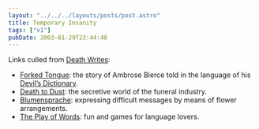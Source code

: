 ```yaml
---
layout: "../../../layouts/posts/post.astro"
title: Temporary Insanity
tags: ["v1"]
pubDate: 2003-01-29T23:44:40
---
```


Links culled from [Death Writes][1]:

- [Forked Tongue][2]: the story of Ambrose Bierce told in the language of his [Devil&#8217;s Dictionary][3].
- [Death to Dust][4]: the secretive world of the funeral industry.
- [Blumensprache][5]: expressing difficult messages by means of flower arrangements.
- [The Play of Words][6]: fun and games for language lovers.

[1]: http://www.amazon.com/exec/obidos/ASIN/1551520389/ohsky07 "Amazon.com: Death Writes - A Curious Notebook by Darlene Barry Quaife"
[2]: http://www.keele.ac.uk/depts/as/Literature/Bierce/forked.html "Keele University School of American Studies: Forked Tongue (The Language of Serpent in the Enlarged Devil's Dictionary of Ambrose Bierce)"
[3]: http://www.alcyone.com/max/lit/devils/ "Alcyone Systems: Devil's Dictionary"
[4]: http://www.galenpress.com/004b.html "Galen Press: Death to Dust - What Happens to Dead Bodies?"
[5]: http://membank.org/biosemiotics/blumensprache.html "membank.org/biosemiotics: Blumensprache"
[6]: http://www.amazon.com/exec/obidos/ASIN/0671689096/ohsky07 "Amazon.com: The Play of Words - Fun & Games for Language Lovers"
